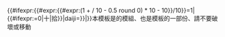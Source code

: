 {{#ifexpr:{{#expr:{{#expr:(1 + {{{num|0}}} / 10 - 0.5 round 0) * 10 - 10}}/10}}=1|{{#ifexpr:{{{daiji|0}}}=0|十|拾}}{{中文數字大小寫|num={{#expr:{{{num|0}}} mod 10}}|daiji={{{daiji|0}}}}}|{{數字轉中文|num={{{num|0}}}|daiji={{{daiji|0}}}}}}}<noinclude>{{esoteric}}本模板是{{tl|整數轉中文}}的模組、也是{{tl|整數轉中文}}模板的一部份、請不要破壞或移動</noinclude>
